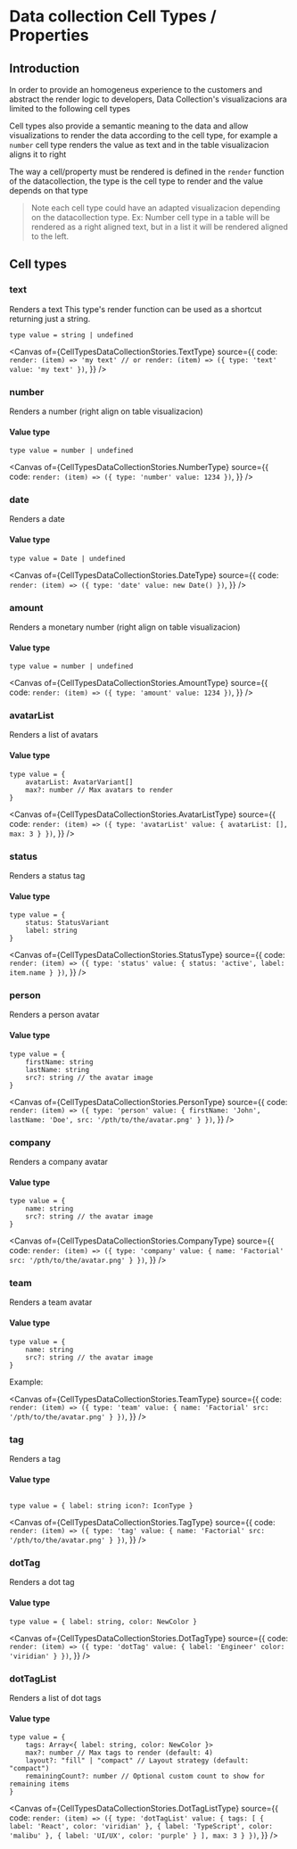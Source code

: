 

<Meta title="Data collection/Cell Types" />

# Data collection Cell Types / Properties

## Introduction

In order to provide an homogeneus experience to the customers and abstract the
render logic to developers, Data Collection's visualizacions ara limited to the
following cell types

Cell types also provide a semantic meaning to the data and allow visualizations
to render the data according to the cell type, for example a `number` cell type
renders the value as text and in the table visualizacion aligns it to right

The way a cell/property must be rendered is defined in the `render` function of
the datacollection, the type is the cell type to render and the value depends on
that type

> Note each cell type could have an adapted visualizacion depending on the
> datacollection type. Ex: Number cell type in a table will be rendered as a
> right aligned text, but in a list it will be rendered aligned to the left.

## Cell types

### text

Renders a text This type's render function can be used as a shortcut returning
just a string.

```
type value = string | undefined
```

<Canvas
  of={CellTypesDataCollectionStories.TextType}
  source={{
    code: `
render: (item) => 'my text'
// or
render: (item) => ({
    type: 'text'
    value: 'my text'
})`,
  }}
/>

### number

Renders a number (right align on table visualizacion)

#### Value type

```
type value = number | undefined
```

<Canvas
  of={CellTypesDataCollectionStories.NumberType}
  source={{
    code: `
render: (item) => ({
    type: 'number'
    value: 1234
})
`,
  }}
/>

### date

Renders a date

#### Value type

```
type value = Date | undefined
```

<Canvas
  of={CellTypesDataCollectionStories.DateType}
  source={{
    code: `
render: (item) => ({
    type: 'date'
    value: new Date()
})
`,
  }}
/>

### amount

Renders a monetary number (right align on table visualizacion)

#### Value type

```
type value = number | undefined
```

<Canvas
  of={CellTypesDataCollectionStories.AmountType}
  source={{
    code: `
render: (item) => ({
    type: 'amount'
    value: 1234
})
`,
  }}
/>

### avatarList

Renders a list of avatars

#### Value type

```
type value = {
    avatarList: AvatarVariant[]
    max?: number // Max avatars to render
}
```

<Canvas
  of={CellTypesDataCollectionStories.AvatarListType}
  source={{
    code: `
render: (item) => ({
    type: 'avatarList'
    value: {
        avatarList: [],
        max: 3
    }
})
`,
  }}
/>

### status

Renders a status tag

#### Value type

```
type value = {
    status: StatusVariant
    label: string
}
```

<Canvas
  of={CellTypesDataCollectionStories.StatusType}
  source={{
    code: `
render: (item) => ({
    type: 'status'
    value: {
        status: 'active',
        label: item.name
    }
})
`,
  }}
/>

### person

Renders a person avatar

#### Value type

```
type value = {
    firstName: string
    lastName: string
    src?: string // the avatar image
}
```

<Canvas
  of={CellTypesDataCollectionStories.PersonType}
  source={{
    code: `
render: (item) => ({
    type: 'person'
    value: {
        firstName: 'John',
        lastName: 'Doe',
        src: '/pth/to/the/avatar.png'
    }
})
`,
  }}
/>

### company

Renders a company avatar

#### Value type

```
type value = {
    name: string
    src?: string // the avatar image
}
```

<Canvas
  of={CellTypesDataCollectionStories.CompanyType}
  source={{
    code: `
render: (item) => ({
    type: 'company'
    value: {
        name: 'Factorial'
        src: '/pth/to/the/avatar.png'
    }
})
`,
  }}
/>

### team

Renders a team avatar

#### Value type

```
type value = {
    name: string
    src?: string // the avatar image
}
```

Example:

<Canvas
  of={CellTypesDataCollectionStories.TeamType}
  source={{
    code: `
render: (item) => ({
    type: 'team'
    value: {
        name: 'Factorial'
        src: '/pth/to/the/avatar.png'
    }
})
`,
  }}
/>

### tag

Renders a tag

#### Value type

```

type value = { label: string icon?: IconType }

```

<Canvas
  of={CellTypesDataCollectionStories.TagType}
  source={{
    code: `
render: (item) => ({
    type: 'tag'
    value: {
        name: 'Factorial'
        src: '/pth/to/the/avatar.png'
    }
})
`,
  }}
/>

### dotTag

Renders a dot tag

#### Value type

```
type value = { label: string, color: NewColor }
```

<Canvas
  of={CellTypesDataCollectionStories.DotTagType}
  source={{
    code: `
render: (item) => ({
    type: 'dotTag'
    value: {
        label: 'Engineer'
        color: 'viridian'
    }
})
`,
  }}
/>

### dotTagList

Renders a list of dot tags

#### Value type

```
type value = {
    tags: Array<{ label: string, color: NewColor }>
    max?: number // Max tags to render (default: 4)
    layout?: "fill" | "compact" // Layout strategy (default: "compact")
    remainingCount?: number // Optional custom count to show for remaining items
}
```

<Canvas
  of={CellTypesDataCollectionStories.DotTagListType}
  source={{
    code: `
render: (item) => ({
    type: 'dotTagList'
    value: {
        tags: [
            { label: 'React', color: 'viridian' },
            { label: 'TypeScript', color: 'malibu' },
            { label: 'UI/UX', color: 'purple' }
        ],
        max: 3
    }
})
`,
  }}
/>
